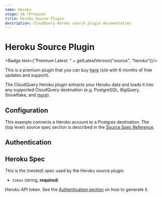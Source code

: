 ```yaml
---
name: Heroku
stage: GA (Premium)
title: Heroku Source Plugin
description: CloudQuery Heroku source plugin documentation
---
```

# Heroku Source Plugin


<Badge text={"Premium Latest: " + getLatestVersion("source", "heroku")}/>

This is a premium plugin that you can buy [here](https://cloudquery.io/buy/heroku) (`$50` with 6 months of free updates and support).

The CloudQuery Heroku plugin extracts your Heroku data and loads it into any supported CloudQuery destination (e.g. PostgreSQL, BigQuery, Snowflake, and [more](/docs/plugins/destinations/overview)).

## Configuration

This example connects a Heroku account to a Postgres destination. The (top level) source spec section is described in the [Source Spec Reference](/docs/reference/source-spec).

<Configuration/>

## Authentication

<Authentication/>

## Heroku Spec

This is the (nested) spec used by the Heroku source plugin.

- `token` (string, **required**)

Heroku API token. See the [Authentication section](overview#authentication) on how to generate it.

